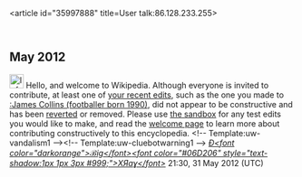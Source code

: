 <article id="35997888" title=User talk:86.128.233.255>
	<talkpage id="35997888" title="User talk:86.128.233.255">

== May 2012 ==
[[File:Information.svg|25px|alt=|link=]] Hello, and welcome to Wikipedia. Although everyone is invited to contribute, at least one of [[Special:Contributions/86.128.233.255|your recent edits]], such as the one you made to [[:James Collins (footballer born 1990)]], did not appear to be constructive and has been [[Help:Reverting|reverted]] or removed. Please use [[Wikipedia:Sandbox|the sandbox]] for any test edits you would like to make, and read the [[Wikipedia:Welcoming committee/Welcome to Wikipedia|welcome page]] to learn more about contributing constructively to this encyclopedia. &lt;!-- Template:uw-vandalism1 --&gt;&lt;!-- Template:uw-cluebotwarning1 --&gt;  ''[[User:DBigXray|Ð&lt;font color=&quot;darkorange&quot;&gt;ℬig&lt;/font&gt;]][[User talk:DBigXray|&lt;font color=&quot;#06D206&quot; style=&quot;text-shadow:1px 1px 3px #999;&quot;&gt;XЯaɣ&lt;/font&gt;]]'' 21:30, 31 May 2012 (UTC)
	</talkpage>
</article>
